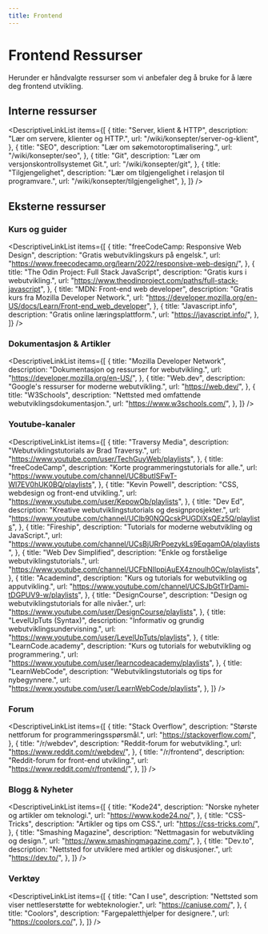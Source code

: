 ```yaml
---
title: Frontend
---
```



# Frontend Ressurser

Herunder er håndvalgte ressurser som vi anbefaler deg å bruke for å lære deg frontend utvikling.

## Interne ressurser

<DescriptiveLinkList
  items={[
    {
      title: "Server, klient & HTTP",
      description: "Lær om servere, klienter og HTTP.",
      url: "/wiki/konsepter/server-og-klient",
    },
    {
      title: "SEO",
      description: "Lær om søkemotoroptimalisering.",
      url: "/wiki/konsepter/seo",
    },
    {
      title: "Git",
      description: "Lær om versjonskontrollsystemet Git.",
      url: "/wiki/konsepter/git",
    },
    {
      title: "Tilgjengelighet",
      description:
        "Lær om tilgjengelighet i relasjon til programvare.",
      url: "/wiki/konsepter/tilgjengelighet",
    },
  ]}
/>

## Eksterne ressurser

### Kurs og guider

<DescriptiveLinkList
  items={[
    {
      title: "freeCodeCamp: Responsive Web Design",
      description: "Gratis webutviklingskurs på engelsk.",
      url: "https://www.freecodecamp.org/learn/2022/responsive-web-design/",
    },
    {
      title: "The Odin Project: Full Stack JavaScript",
      description: "Gratis kurs i webutvikling.",
      url: "https://www.theodinproject.com/paths/full-stack-javascript",
    },
    {
      title: "MDN: Front-end web developer",
      description:
        "Gratis kurs fra Mozilla Developer Network.",
      url: "https://developer.mozilla.org/en-US/docs/Learn/Front-end_web_developer",
    },
    {
      title: "Javascript.info",
      description: "Gratis online læringsplattform.",
      url: "https://javascript.info/",
    },
  ]}
/>

### Dokumentasjon & Artikler

<DescriptiveLinkList
  items={[
    {
      title: "Mozilla Developer Network",
      description:
        "Dokumentasjon og ressurser for webutvikling.",
      url: "https://developer.mozilla.org/en-US/",
    },
    {
      title: "Web.dev",
      description:
        "Google's ressurser for moderne webutvikling.",
      url: "https://web.dev/",
    },
    {
      title: "W3Schools",
      description:
        "Nettsted med omfattende webutviklingsdokumentasjon.",
      url: "https://www.w3schools.com/",
    },
  ]}
/>

### Youtube-kanaler

<DescriptiveLinkList
  items={[
    {
      title: "Traversy Media",
      description:
        "Webutviklingstutorials av Brad Traversy.",
      url: "https://www.youtube.com/user/TechGuyWeb/playlists",
    },
    {
      title: "freeCodeCamp",
      description:
        "Korte programmeringstutorials for alle.",
      url: "https://www.youtube.com/channel/UC8butISFwT-Wl7EV0hUK0BQ/playlists",
    },
    {
      title: "Kevin Powell",
      description: "CSS, webdesign og front-end utvikling.",
      url: "https://www.youtube.com/user/KepowOb/playlists",
    },
    {
      title: "Dev Ed",
      description:
        "Kreative webutviklingstutorials og designprosjekter.",
      url: "https://www.youtube.com/channel/UClb90NQQcskPUGDIXsQEz5Q/playlists",
    },
    {
      title: "Fireship",
      description:
        "Tutorials for moderne webutvikling og JavaScript.",
      url: "https://www.youtube.com/channel/UCsBjURrPoezykLs9EqgamOA/playlists",
    },
    {
      title: "Web Dev Simplified",
      description:
        "Enkle og forståelige webutviklingstutorials.",
      url: "https://www.youtube.com/channel/UCFbNIlppjAuEX4znoulh0Cw/playlists",
    },
    {
      title: "Academind",
      description:
        "Kurs og tutorials for webutvikling og apputvikling.",
      url: "https://www.youtube.com/channel/UCSJbGtTlrDami-tDGPUV9-w/playlists",
    },
    {
      title: "DesignCourse",
      description:
        "Design og webutviklingstutorials for alle nivåer.",
      url: "https://www.youtube.com/user/DesignCourse/playlists",
    },
    {
      title: "LevelUpTuts (Syntax)",
      description:
        "Informativ og grundig webutviklingsundervisning.",
      url: "https://www.youtube.com/user/LevelUpTuts/playlists",
    },
    {
      title: "LearnCode.academy",
      description:
        "Kurs og tutorials for webutvikling og programmering.",
      url: "https://www.youtube.com/user/learncodeacademy/playlists",
    },
    {
      title: "LearnWebCode",
      description:
        "Webutviklingstutorials og tips for nybegynnere.",
      url: "https://www.youtube.com/user/LearnWebCode/playlists",
    },
  ]}
/>

### Forum

<DescriptiveLinkList
  items={[
    {
      title: "Stack Overflow",
      description:
        "Største nettforum for programmeringsspørsmål.",
      url: "https://stackoverflow.com/",
    },
    {
      title: "/r/webdev",
      description: "Reddit-forum for webutvikling.",
      url: "https://www.reddit.com/r/webdev/",
    },
    {
      title: "/r/frontend",
      description: "Reddit-forum for front-end utvikling.",
      url: "https://www.reddit.com/r/frontend/",
    },
  ]}
/>

### Blogg & Nyheter

<DescriptiveLinkList
  items={[
    {
      title: "Kode24",
      description:
        "Norske nyheter og artikler om teknologi.",
      url: "https://www.kode24.no/",
    },
    {
      title: "CSS-Tricks",
      description: "Artikler og tips om CSS.",
      url: "https://css-tricks.com/",
    },
    {
      title: "Smashing Magazine",
      description:
        "Nettmagasin for webutvikling og design.",
      url: "https://www.smashingmagazine.com/",
    },
    {
      title: "Dev.to",
      description:
        "Nettsted for utviklere med artikler og diskusjoner.",
      url: "https://dev.to/",
    },
  ]}
/>

### Verktøy

<DescriptiveLinkList
  items={[
    {
      title: "Can I use",
      description:
        "Nettsted som viser nettleserstøtte for webteknologier.",
      url: "https://caniuse.com/",
    },
    {
      title: "Coolors",
      description: "Fargepaletthjelper for designere.",
      url: "https://coolors.co/",
    },
  ]}
/>
